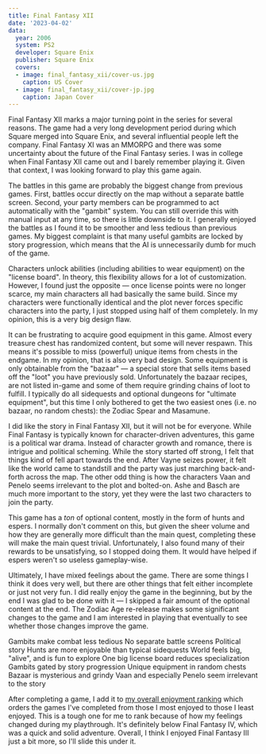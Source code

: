 ```yaml
---
title: Final Fantasy XII
date: '2023-04-02'
data:
  year: 2006
  system: PS2
  developer: Square Enix
  publisher: Square Enix
  covers:
  - image: final_fantasy_xii/cover-us.jpg
    caption: US Cover
  - image: final_fantasy_xii/cover-jp.jpg
    caption: Japan Cover
---
```

Final&nbsp;Fantasy&nbsp;XII marks a major turning point in the series for several reasons. The game had a very long
development period during which Square merged into Square Enix, and several influential people left the company.
Final&nbsp;Fantasy&nbsp;XI was an MMORPG and there was some uncertainty about the future of the Final&nbsp;Fantasy
series. I was in college when Final&nbsp;Fantasy&nbsp;XII came out and I barely remember playing it. Given that context,
I was looking forward to play this game again.

<GameHeader />

The battles in this game are probably the biggest change from previous games. First, battles occur directly on the map
without a separate battle screen. Second, your party members can be programmed to act automatically with the "gambit"
system. You can still override this with manual input at any time, so there is little downside to it. I generally
enjoyed the battles as I found it to be smoother and less tedious than previous games. My biggest complaint is that many
useful gambits are locked by story progression, which means that the AI is unnecessarily dumb for much of the game.

Characters unlock abilities (including abilities to wear equipment) on the "license board". In theory, this flexibility
allows for a lot of customization. However, I found just the opposite &mdash;  once license points were no longer
scarce, my main characters all had basically the same build. Since my characters were functionally identical and the
plot never forces specific characters into the party, I just stopped using half of them completely. In my opinion, this
is a very big design flaw.

It can be frustrating to acquire good equipment in this game. Almost every treasure chest has randomized content, but
some will never respawn. This means it's possible to miss (powerful) unique items from chests in the endgame. In my
opinion, that is also very bad design. Some equipment is only obtainable from the "bazaar" &mdash; a special store that
sells items based off the "loot" you have previously sold. Unfortunately the bazaar recipes, are not listed in-game and
some of them require grinding chains of loot to fulfill. I typically do all sidequests and optional dungeons for
"ultimate equipment", but this time I only bothered to get the two easiest ones (i.e. no bazaar, no random chests):
the Zodiac&nbsp;Spear and Masamune.

I did like the story in Final&nbsp;Fantasy&nbsp;XII, but it will not be for everyone. While Final&nbsp;Fantasy is
typically known for character-driven adventures, this game is a political war drama. Instead of character growth and
romance, there is intrigue and political scheming. While the story started off strong, I felt that things kind of fell
apart towards the end. <Spoiler>After Vayne seizes power, it felt like the world came to standstill and the party was
just marching back-and-forth across the map.</Spoiler> The other odd thing is how the characters <Spoiler>Vaan and
Penelo</Spoiler> seems irrelevant to the plot and bolted-on. <Spoiler>Ashe and Basch are much more important to the
story, yet they were the last two characters to join the party.</Spoiler>

This game has a _ton_ of optional content, mostly in the form of hunts and espers. I normally don't comment on this, but
given the sheer volume and how they are generally more difficult than the main quest, completing these will make the
main quest trivial. Unfortunately, I also found many of their rewards to be unsatisfying, so I stopped doing them. It
would have helped if espers weren't so useless gameplay-wise.

Ultimately, I have mixed feelings about the game. There are some things I think it does very well, but there are other
things that felt either incomplete or just not very fun. I did really enjoy the game in the beginning, but by the end I
was glad to be done with it &mdash; I skipped a fair amount of the optional content at the end.
The&nbsp;Zodiac&nbsp;Age re-release makes some significant changes to the game and I am interested in playing that
eventually to see whether those changes improve the game.

<LikedDisliked>
  <LikedList>
    <LikedItem>Gambits make combat less tedious</LikedItem>
    <LikedItem>No separate battle screens</LikedItem>
    <LikedItem>Political story</LikedItem>
    <LikedItem>Hunts are more enjoyable than typical sidequests</LikedItem>
    <LikedItem>World feels big, "alive", and is fun to explore</LikedItem>
  </LikedList>
  <DislikedList>
    <DislikedItem>One big license board reduces specialization</DislikedItem>
    <DislikedItem>Gambits gated by story progression</DislikedItem>
    <DislikedItem>Unique equipment in random chests</DislikedItem>
    <DislikedItem>Bazaar is mysterious and grindy</DislikedItem>
    <DislikedItem><Spoiler>Vaan and especially Penelo</Spoiler> seem irrelevant to the story</DislikedItem>
  </DislikedList>
</LikedDisliked>

After completing a game, I add it to [my overall enjoyment ranking](/ranking) which orders the games I've completed from
those I most enjoyed to those I least enjoyed. This is a tough one for me to rank because of how my feelings changed
during my playthrough. It's definitely below Final&nbsp;Fantasy&nbsp;IV, which was a quick and solid adventure. Overall,
I think I enjoyed Final&nbsp;Fantasy&nbsp;III just a bit more, so I'll slide this under it.

<GameRanking game={slug} />
